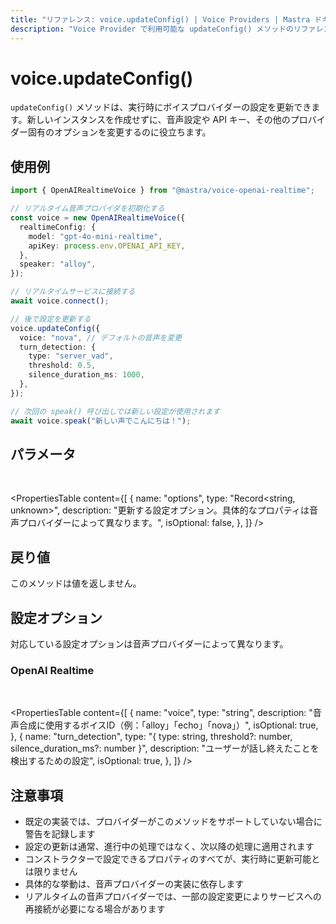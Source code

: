 ```yaml
---
title: "リファレンス: voice.updateConfig() | Voice Providers | Mastra ドキュメント"
description: "Voice Provider で利用可能な updateConfig() メソッドのリファレンス。実行時に Voice Provider の設定を更新します。"
---
```


# voice.updateConfig()

`updateConfig()` メソッドは、実行時にボイスプロバイダーの設定を更新できます。新しいインスタンスを作成せずに、音声設定や API キー、その他のプロバイダー固有のオプションを変更するのに役立ちます。

## 使用例

```typescript
import { OpenAIRealtimeVoice } from "@mastra/voice-openai-realtime";

// リアルタイム音声プロバイダを初期化する
const voice = new OpenAIRealtimeVoice({
  realtimeConfig: {
    model: "gpt-4o-mini-realtime",
    apiKey: process.env.OPENAI_API_KEY,
  },
  speaker: "alloy",
});

// リアルタイムサービスに接続する
await voice.connect();

// 後で設定を更新する
voice.updateConfig({
  voice: "nova", // デフォルトの音声を変更
  turn_detection: {
    type: "server_vad",
    threshold: 0.5,
    silence_duration_ms: 1000,
  },
});

// 次回の speak() 呼び出しでは新しい設定が使用されます
await voice.speak("新しい声でこんにちは！");
```


## パラメータ

<br />

<PropertiesTable
  content={[
    {
      name: "options",
      type: "Record<string, unknown>",
      description:
        "更新する設定オプション。具体的なプロパティは音声プロバイダーによって異なります。",
      isOptional: false,
    },
  ]}
/>

## 戻り値

このメソッドは値を返しません。

## 設定オプション

対応している設定オプションは音声プロバイダーによって異なります。

### OpenAI Realtime

<br />

<PropertiesTable
  content={[
    {
      name: "voice",
      type: "string",
      description:
        "音声合成に使用するボイスID（例：「alloy」「echo」「nova」）",
      isOptional: true,
    },
    {
      name: "turn_detection",
      type: "{ type: string, threshold?: number, silence_duration_ms?: number }",
      description:
        "ユーザーが話し終えたことを検出するための設定",
      isOptional: true,
    },
  ]}
/>

## 注意事項

- 既定の実装では、プロバイダーがこのメソッドをサポートしていない場合に警告を記録します
- 設定の更新は通常、進行中の処理ではなく、次以降の処理に適用されます
- コンストラクターで設定できるプロパティのすべてが、実行時に更新可能とは限りません
- 具体的な挙動は、音声プロバイダーの実装に依存します
- リアルタイムの音声プロバイダーでは、一部の設定変更によりサービスへの再接続が必要になる場合があります